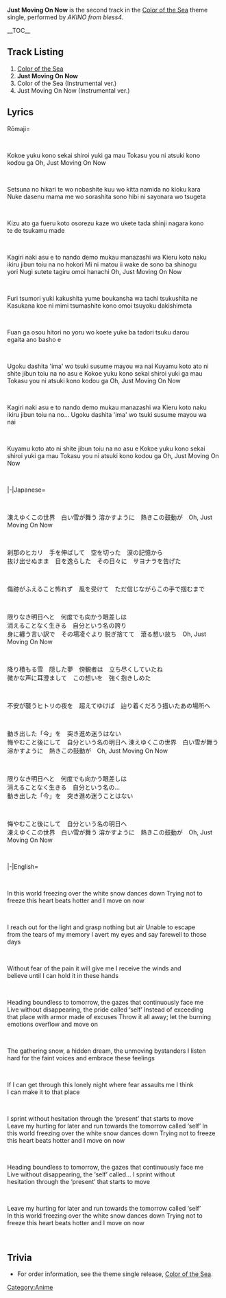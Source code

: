 {{InfoboxSong
|title = Just Moving On Now
|description = Second Track
|artist = AKINO from bless4
|image = Jacket_op_miiro.jpg
|lyrics = SugarLover
|composer = Saitou Yuuya
|arrangement = Saitou Yuuya, Itou Mitsuya
|publisher = Victor Entertainment
|release = February 18, 2015
}}
'''Just Moving On Now''' is the second track in the [[Color of the Sea]] theme single, performed by ''AKINO from bless4''.

__TOC__
==Track Listing==
# [[Color of the Sea]]
# '''Just Moving On Now'''
# Color of the Sea (Instrumental ver.)
# Just Moving On Now (Instrumental ver.)
{{clr}}
==Lyrics==
<tabber>
Rōmaji=
<div style="white-space:pre">Kokoe yuku kono sekai shiroi yuki ga mau
Tokasu you ni atsuki kono kodou ga Oh, Just Moving On Now

Setsuna no hikari te wo nobashite kuu wo kitta namida no kioku kara
Nuke dasenu mama me wo sorashita sono hibi ni sayonara wo tsugeta

Kizu ato ga fueru koto osorezu kaze wo ukete tada shinji nagara kono te de tsukamu made

Kagiri naki asu e to nando demo mukau manazashi wa
Kieru koto naku ikiru jibun toiu na no hokori
Mi ni matou ii wake de sono ba shinogu yori
Nugi sutete tagiru omoi hanachi Oh, Just Moving On Now

Furi tsumori yuki kakushita yume boukansha wa tachi tsukushita ne
Kasukana koe ni mimi tsumashite kono omoi tsuyoku dakishimeta

Fuan ga osou hitori no yoru wo koete yuke ba tadori tsuku darou egaita ano basho e

Ugoku dashita 'ima' wo tsuki susume mayou wa nai
Kuyamu koto ato ni shite jibun toiu na no asu e
Kokoe yuku kono sekai shiroi yuki ga mau
Tokasu you ni atsuki kono kodou ga Oh, Just Moving On Now

Kagiri naki asu e to nando demo mukau manazashi wa
Kieru koto naku ikiru jibun toiu na no...
Ugoku dashita 'ima' wo tsuki susume mayou wa nai

Kuyamu koto ato ni shite jibun toiu na no asu e
Kokoe yuku kono sekai shiroi yuki ga mau
Tokasu you ni atsuki kono kodou ga Oh, Just Moving On Now
</div>

|-|Japanese=
<div style="white-space:pre">涷えゆくこの世界　白い雪が舞う
溶かすように　熱きこの鼓動が　Oh, Just Moving On Now

刹那のヒカリ　手を伸ばして　空を切った　涙の記憶から
抜け出せぬまま　目を逸らした　その日々に　サヨナラを告げた

傷跡がふえること怖れず　風を受けて　ただ信じながらこの手で掴むまで

限りなき明日へと　何度でも向かう眼差しは
消えることなく生きる　自分という名の誇り
身に纏う言い訳で　その場凌ぐより
脱ぎ捨てて　滾る想い放ち　Oh, Just Moving On Now

降り積もる雪　隠した夢　傍観者は　立ち尽くしていたね
微かな声に耳澄まして　この想いを　強く抱きしめた

不安が襲うヒトリの夜を　超えてゆけば　辿り着くだろう描いたあの場所へ

動き出した「今」を　突き進め迷うはない
悔やむこと後にして　自分という名の明日へ
涷えゆくこの世界　白い雪が舞う
溶かすように　熱きこの鼓動が　Oh, Just Moving On Now

限りなき明日へと　何度でも向かう眼差しは
消えることなく生きる　自分という名の...
動き出した「今」を　突き進め迷うことはない

悔やむこと後にして　自分という名の明日へ
涷えゆくこの世界　白い雪が舞う
溶かすように　熱きこの鼓動が　Oh, Just Moving On Now
</div>

|-|English=
<div style="white-space:pre">In this world freezing over the white snow dances down
Trying not to freeze this heart beats hotter and I move on now

I reach out for the light and grasp nothing but air
Unable to escape from the tears of my memory I avert my eyes and say farewell to those days

Without fear of the pain it will give me I receive the winds and believe until I can hold it 
in these hands

Heading boundless to tomorrow, the gazes that continuously face me
Live without disappearing, the pride called ‘self’
Instead of exceeding that place with armor made of excuses
Throw it all away; let the burning emotions overflow and move on

The gathering snow, a hidden dream, the unmoving bystanders
I listen hard for the faint voices and embrace these feelings

If I can get through this lonely night where fear assaults me I think I can make it to 
that place

I sprint without hesitation through the ‘present’ that starts to move
Leave my hurting for later and run towards the tomorrow called ‘self’
In this world freezing over the white snow dances down
Trying not to freeze this heart beats hotter and I move on now

Heading boundless to tomorrow, the gazes that continuously face me
Live without disappearing, the ‘self’ called…
I sprint without hesitation through the ‘present’ that starts to move

Leave my hurting for later and run towards the tomorrow called ‘self’
In this world freezing over the white snow dances down
Trying not to freeze this heart beats hotter and I move on now
</div>
</tabber>


==Trivia==
* For order information, see the theme single release, [[Color of the Sea]].
[[Category:Anime]]